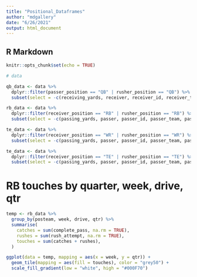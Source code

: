 ```yaml
---
title: "Positional_Dataframes"
author: "mdgallery"
date: "6/26/2021"
output: html_document
---
```


## R Markdown

```r
knitr::opts_chunk$set(echo = TRUE)
```

```r
# data

qb_data <- data %>%
  dplyr::filter(passer_position == "QB" | rusher_position == "QB") %>%
  subset(select = -c(receiving_yards, receiver, receiver_id, receiver_team, receiver_position))

rb_data <- data %>%
  dplyr::filter(receiver_position == "RB" | rusher_position == "RB") %>%
  subset(select = -c(passing_yards, passer, passer_id, passer_team, passer_position))

te_data <- data %>%
  dplyr::filter(receiver_position == "WR" | rusher_position == "WR") %>%
  subset(select = -c(passing_yards, passer, passer_id, passer_team, passer_position))

te_data <- data %>%
  dplyr::filter(receiver_position == "TE" | rusher_position == "TE") %>%
  subset(select = -c(passing_yards, passer, passer_id, passer_team, passer_position))
```

# RB touches by quarter, week, drive, qtr

```r
temp <- rb_data %>%
  group_by(posteam, week, drive, qtr) %>%
  summarise(
    catches = sum(complete_pass, na.rm = TRUE),
    rushes = sum(rush_attempt, na.rm = TRUE),
    touches = sum(catches + rushes),
  )

ggplot(data = temp, mapping = aes(x = week, y = qtr)) +
  geom_tile(mapping = aes(fill = touches), color = "grey50") +
  scale_fill_gradient(low = "white", high = "#000F70")
```

